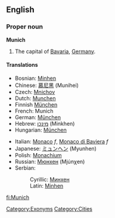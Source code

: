 ==English==
{{wikipedia}}
===Proper noun===
'''Munich'''

#The capital of [[Bavaria]], [[Germany]].

====Translations====
{{top}}
*Bosnian: [[Minhen]] {{m}}
*Chinese: [[慕尼黑]] (Munihei)
*Czech: [[Mnichov]] {{m}}
*Dutch: [[Munchen]] {{n}}
*Finnish [[München]]
*French: Munich
*German: [[München#German|München]] {{n}}
*Hebrew: [[מינכן]] (Minkhen)
*Hungarian: [[München#Hungarian|München]]
{{mid}}
*Italian: [[Monaco#Italian|Monaco]] ''f'', [[Monaco di Baviera]] ''f''
*Japanese: [[ミュンヘン]] (Myunhen)
*Polish: [[Monachium]] {{m}}
*Russian: [[Мюнхен]] (Mjúnχen) {{m}}
*Serbian:
*:Cyrillic: [[Минхен]] {{m}}
*:Latin: [[Minhen]] {{m}}
{{bottom}}

[[Category:Exonyms]]
[[Category:Cities]]

[[fi:Munich]]